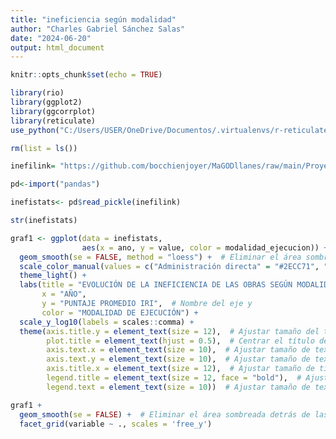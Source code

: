 ---
title: "ineficiencia según modalidad"
author: "Charles Gabriel Sánchez Salas"
date: "2024-06-20"
output: html_document
---

```{r setup, include=FALSE}
knitr::opts_chunk$set(echo = TRUE)
```

```{r}
library(rio)
library(ggplot2)
library(ggcorrplot)
library(reticulate)
use_python("C:/Users/USER/OneDrive/Documentos/.virtualenvs/r-reticulate/Scripts/python.exe")
```

```{r}
rm(list = ls())
```

```{r}
inefilink= "https://github.com/bocchienjoyer/MaGODllanes/raw/main/ProyectoMagaDeidad/datita/year_mod_obras_long.pkl"
```


```{r}
pd<-import("pandas")
```

```{r}
inefistats<- pd$read_pickle(inefilink)
```

```{r}
str(inefistats)
```

```{r}
graf1 <- ggplot(data = inefistats,
                aes(x = ano, y = value, color = modalidad_ejecucion)) + 
  geom_smooth(se = FALSE, method = "loess") +  # Eliminar el área sombreada detrás de las líneas
  scale_color_manual(values = c("Administración directa" = "#2ECC71", "Contrata" = "#BB8FCE", "Otros" = "#5DADE2")) + 
  theme_light() +
  labs(title = "EVOLUCIÓN DE LA INEFICIENCIA DE LAS OBRAS SEGÚN MODALIDAD",
       x = "AÑO",
       y = "PUNTAJE PROMEDIO IRI",  # Nombre del eje y
       color = "MODALIDAD DE EJECUCIÓN") +
  scale_y_log10(labels = scales::comma) +
  theme(axis.title.y = element_text(size = 12),  # Ajustar tamaño del título del eje y
        plot.title = element_text(hjust = 0.5),  # Centrar el título del gráfico
        axis.text.x = element_text(size = 10),  # Ajustar tamaño de texto en eje x
        axis.text.y = element_text(size = 10),  # Ajustar tamaño de texto en eje y
        axis.title.x = element_text(size = 12),  # Ajustar tamaño de título en eje x
        legend.title = element_text(size = 12, face = "bold"),  # Ajustar tamaño y estilo de título de leyenda
        legend.text = element_text(size = 10))  # Ajustar tamaño de texto de leyenda

graf1 +    
  geom_smooth(se = FALSE) +  # Eliminar el área sombreada detrás de las líneas
  facet_grid(variable ~ ., scales = 'free_y')

```



